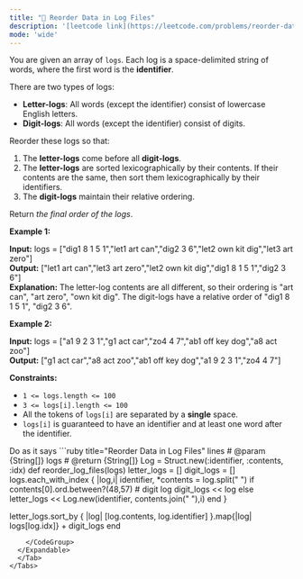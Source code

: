 ```yaml
---
title: "🧀 Reorder Data in Log Files"
description: '[leetcode link](https://leetcode.com/problems/reorder-data-in-log-files/description/)'
mode: 'wide'
---
```

<Tabs>
  <Tab title="Question" icon="circle-question" iconType="regular">
    <Card>
      <p>You are given an array of <code>logs</code>. Each log is a space-delimited string of words, where the first word is the <strong>identifier</strong>.</p>  <p>There are two types of logs:</p>  <ul>  <li><b>Letter-logs</b>: All words (except the identifier) consist of lowercase English letters.</li>  <li><strong>Digit-logs</strong>: All words (except the identifier) consist of digits.</li> </ul>  <p>Reorder these logs so that:</p>  <ol>  <li>The <strong>letter-logs</strong> come before all <strong>digit-logs</strong>.</li>  <li>The <strong>letter-logs</strong> are sorted lexicographically by their contents. If their contents are the same, then sort them lexicographically by their identifiers.</li>  <li>The <strong>digit-logs</strong> maintain their relative ordering.</li> </ol>  <p>Return <em>the final order of the logs</em>.</p>   <p><strong class="example">Example 1:</strong></p>   <strong>Input:</strong> logs = [&quot;dig1 8 1 5 1&quot;,&quot;let1 art can&quot;,&quot;dig2 3 6&quot;,&quot;let2 own kit dig&quot;,&quot;let3 art zero&quot;] <br/> <strong>Output:</strong> [&quot;let1 art can&quot;,&quot;let3 art zero&quot;,&quot;let2 own kit dig&quot;,&quot;dig1 8 1 5 1&quot;,&quot;dig2 3 6&quot;] <br/> <strong>Explanation:</strong> The letter-log contents are all different, so their ordering is &quot;art can&quot;, &quot;art zero&quot;, &quot;own kit dig&quot;. The digit-logs have a relative order of &quot;dig1 8 1 5 1&quot;, &quot;dig2 3 6&quot;.   <p><strong class="example">Example 2:</strong></p>   <strong>Input:</strong> logs = [&quot;a1 9 2 3 1&quot;,&quot;g1 act car&quot;,&quot;zo4 4 7&quot;,&quot;ab1 off key dog&quot;,&quot;a8 act zoo&quot;] <br/> <strong>Output:</strong> [&quot;g1 act car&quot;,&quot;a8 act zoo&quot;,&quot;ab1 off key dog&quot;,&quot;a1 9 2 3 1&quot;,&quot;zo4 4 7&quot;]    <p><strong>Constraints:</strong></p>  <ul>  <li><code>1 &lt;= logs.length &lt;= 100</code></li>  <li><code>3 &lt;= logs[i].length &lt;= 100</code></li>  <li>All the tokens of <code>logs[i]</code> are separated by a <strong>single</strong> space.</li>  <li><code>logs[i]</code> is guaranteed to have an identifier and at least one word after the identifier.</li> </ul> 
    </Card>
  </Tab>
  <Tab title="Solution" icon="lightbulb" iconType="regular" >
    <Card>
      Do as it says
</Card>
  <Expandable title="code">
    <CodeGroup dropdown>
```ruby title="Reorder Data in Log Files" lines
# @param {String[]} logs
# @return {String[]}
Log = Struct.new(:identifier, :contents, :idx)
def reorder_log_files(logs)
  letter_logs = []
  digit_logs = []
  logs.each_with_index { |log,i| 
    identifier, *contents = log.split(" ")
    if contents[0].ord.between?(48,57) # digit log
      digit_logs << log
    else
      letter_logs << Log.new(identifier, contents.join(" "),i)
    end
  }

  letter_logs.sort_by { |log| [log.contents, log.identifier] }.map{|log| logs[log.idx]} + digit_logs
end
```
    </CodeGroup>
  </Expandable>
  </Tab>
</Tabs>